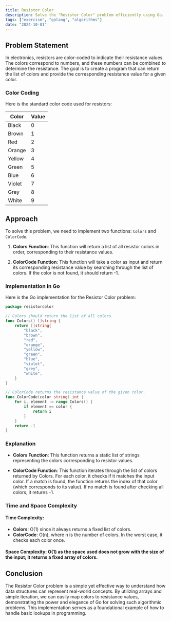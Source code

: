 ```yaml
---
title: Resistor Color
description: Solve the "Resistor Color" problem efficiently using Go.
tags: ["exercism", "golang", "algorithms"]
date: "2024-10-01"
---
```


## Problem Statement

In electronics, resistors are color-coded to indicate their resistance values. The colors correspond to numbers, and these numbers can be combined to determine the resistance. The goal is to create a program that can return the list of colors and provide the corresponding resistance value for a given color.

### Color Coding

Here is the standard color code used for resistors:

| Color   | Value |
|---------|-------|
| Black   | 0     |
| Brown   | 1     |
| Red     | 2     |
| Orange  | 3     |
| Yellow  | 4     |
| Green   | 5     |
| Blue    | 6     |
| Violet  | 7     |
| Grey    | 8     |
| White   | 9     |

## Approach

To solve this problem, we need to implement two functions: `Colors` and `ColorCode`.

1. **Colors Function**: This function will return a list of all resistor colors in order, corresponding to their resistance values.
  
2. **ColorCode Function**: This function will take a color as input and return its corresponding resistance value by searching through the list of colors. If the color is not found, it should return -1.

### Implementation in Go

Here is the Go implementation for the Resistor Color problem:

```go
package resistorcolor

// Colors should return the list of all colors.
func Colors() []string {
    return []string{
        "black",
        "brown",
        "red",
        "orange",
        "yellow",
        "green",
        "blue",
        "violet",
        "grey",
        "white",
    }
}

// ColorCode returns the resistance value of the given color.
func ColorCode(color string) int {
    for i, element := range Colors() {
        if element == color {
            return i
        }
    }
    return -1
}
```

### Explanation
- **Colors Function**: This function returns a static list of strings representing the colors corresponding to resistor values.

- **ColorCode Function**: This function iterates through the list of colors returned by Colors. For each color, it checks if it matches the input color. If a match is found, the function returns the index of that color (which corresponds to its value). If no match is found after checking all colors, it returns -1.

### Time and Space Complexity

#### **Time Complexity**:
- **Colors**: O(1) since it always returns a fixed list of colors.
- **ColorCode**: O(n), where n is the number of colors. In the worst case, it checks each color once.


#### **Space Complexity**: O(1) as the space used does not grow with the size of the input; it returns a fixed array of colors.

## Conclusion
The Resistor Color problem is a simple yet effective way to understand how data structures can represent real-world concepts. By utilizing arrays and simple iteration, we can easily map colors to resistance values, demonstrating the power and elegance of Go for solving such algorithmic problems. This implementation serves as a foundational example of how to handle basic lookups in programming.